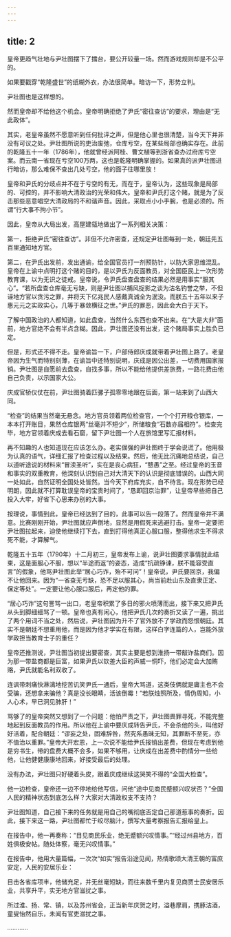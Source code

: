 ```yaml
---
---
---
```

title: 2
---



皇帝更趋气壮地与尹壮图摆下了擂台，要公开较量一场。然而游戏规则却是不公平的。

如果要戳穿“乾隆盛世”的纸糊外衣，办法很简单。暗访一下，形势立判。

尹壮图也是这样想的。

然而皇帝却不给他这个机会。皇帝明确拒绝了尹氏“密往查访”的要求，理由是“无此政体”。

其实，老皇帝虽然不愿意听到任何批评之声，但是他心里也很清楚，当今天下并非没有可议之处。尹壮图所说的吏治废弛，仓库亏空，在某些局部也确实存在。此前的乾隆五十一年（1786年），他就曾经派阿桂、曹文植等到浙省查办过府库亏空案。而云南一省现在亏空100万两，这也是乾隆明确掌握的。如果真的派尹壮图进行暗访，那么难保不查出几处亏空，他的面子往哪里放！

皇帝和尹氏的分歧点并不在于亏空的有无，而在于，皇帝认为，这些现象是局部的、可控的，并不影响大清政治的光荣和伟大。皇帝和尹氏打这个赌，就是为了反击那些恶意唱空大清政局的不和谐声音。因此，采取点小小手腕，也是必须的。所谓“行大事不拘小节”。

因此，皇帝从大局出发，高屋建瓴地做出了一系列相关决策：

第一，拒绝尹氏“密往查访”。非但不允许密查，还规定尹壮图每到一处，朝廷先五百里通知地方官。

第二，在尹氏出发前，发出通谕，给全国官员打一剂预防针，以防大家思维混乱。皇帝在上谕中点明打这个赌的目的，是以尹氏为反面教员，对全国臣民上一次形势教育课，以为无识之徒戒。皇帝说，令尹氏盘查盘查的结果必然是用事实“服其心”。“若所盘查仓库毫无亏缺，则是尹壮图以捕风捉影之谈为沽名钓誉之举，不但诬地方官以贪污之罪，并将天下亿兆民人感戴真诚全为泯没。而朕五十五年以来子惠元元之实政实心，几等于暴敛横征之世。”尹氏的罪恶，因此会大白于天下。

了解中国政治的人都知道，如此盘查，当然什么东西也查不出来。在“大是大非”面前，地方官绝不会有半点含糊。因此，尹壮图还没有出发，这个赌局事实上胜负已定。

但是，形式还不得不走。皇帝谕旨一下，户部侍郎庆成就带着尹壮图上路了。老皇帝因为生气而特别刻薄，在谕旨中还特别说明，庆成是因公出差，一切费用国家报销。尹壮图是自愿前去盘查，自找多事，所以不能给他提供差旅费，一路花费由他自己负责，以示国家大公。

庆成官轿仪仗在前，尹壮图骑着匹骡子孤零零地跟在后面，第一站来到了山西大同。

“检查”的结果当然毫无悬念。地方官员领着两位检查官，一个个打开粮仓银库，一本本打开账目，果然仓库银两“丝毫并不短少”，所储粮食“石数亦届相符”。检查完毕，地方官领着庆成去看石窟，留下尹壮图一个人在旅馆里写汇报材料。

再不知趣的人也知道现在应该怎么办。老实倔强的尹壮图终于学会说谎了。他用极为认真的语气，详细汇报了检查过程以及结果。然后，他无比沉痛地总结说，自己以道听途说的材料来“冒渎圣听”，实在是丧心病狂，“戆愚”之至。经过皇帝的玉音和事实的双重教育，他深刻认识到自己对大清天下的认识是彻底错误的。山西大同一处如此，自然证明全国处处皆然。当今天下府库充实，自不待言。现在形势已经明朗，因此就不打算耽误皇帝的宝贵时间了，“恳即回京治罪”，让皇帝早些把自己投入大牢，好省下心思来办别的大事。

按理说，事情到此，皇帝已经达到了目的，此事可以告一段落了。然而皇帝并不满意。比赛刚刚开始，尹壮图就应声倒地，显然是用假死来逃避打击。皇帝一定要把尹壮图拉起来，迫使他继续打下去，直到打得他真正心服口服，整得他求生不得求死不能，才算解气。

乾隆五十五年（1790年）十二月初三，皇帝发布上谕，说尹壮图要求事情就此结束，这是面服心不服，想以“半途而返”的姿态，造成“抗疏铮谏，朕不能容受直言”的假象，他骂尹壮图此举“居心巧诈，殆不可问”！皇帝说，尹氏要回京，我偏不让他回来。因为“一省查无亏缺，恐不足以服其心，尚当前赴山东及直隶正定、保定等处”。一定要让他心服口服后，再定他的罪。

“居心巧诈”这句詈骂一出口，老皇帝积累了多日的邪火喷薄而出，接下来又把尹氏从头到脚细细骂了一顿。皇帝也真有闲心，他把尹氏几次的奏折又读了一遍，挑出了两个用词不当之处，然后说，尹壮图因为升不了官外放不了学政而怨恨朝廷。其实不是朝廷不想重用他，而是因为他才学实在有限，这样白字连篇的人，岂能外放学政担当教育士子的重任？

皇帝还推测说，尹壮图当初提出要密查，其实主要是想到淮扬一带敲诈盐商们。因为那一带盐商都是巨富，如果尹氏以钦差大臣的声威一恫吓，他们必定会大加贿赂，尹氏就能名利双收了。

连讽带刺痛快淋漓地挖苦讥笑尹氏一通后，皇帝大骂道，这类伎俩就是庸主也不会受骗，还想拿来骗他？真是没长眼睛，活该倒霉！“若朕烛照所及，情伪周知，小人心术，早已洞见肺肝！”

骂够了的皇帝突然又想到了一个问题：他怕严责之下，尹壮图畏罪寻死，不能完整地起到反面教员的作用。所以他在上谕中要庆成转告尹氏，不会杀他的头，叫他好好活着，配合朝廷：“谬妄之处，固难辞咎，然究系愚昧无知，其罪断不至死，亦不值治以重罪。”皇帝大开宏恩，上一次说不能给尹氏报销出差费，但现在考虑到他是穷书生，带的盘费大概不会多，如果不够用，让庆成在出差费中酌情分一些给他，让他健健康康地回来，好接受最后的处理。

没有办法，尹壮图只好硬着头皮，跟着庆成继续这哭笑不得的“全国大检查”。

他一边检查，皇帝还一边不停地给他写信，问他“途中见商民蹙额兴叹状否？”全国人民的精神状态到底怎么样？大家对大清政权支不支持？

尹壮图知道，自己接下来的任务就是用自己的嘴彻底否定自己那道惹事的奏折。因此，接下来这一路，尹壮图都忙于绞尽脑汁，撰写大量考察报告汇报给皇上。

在报告中，他一再奏称：“目见商民乐业，绝无蹙额兴叹情事。”“经过州县地方，百姓俱极安帖。随处体察，毫无兴叹情事。”

在报告中，他用大量篇幅，一次次“如实”报告沿途见闻，热情歌颂大清王朝的富庶安定，人民的安居乐业：





目击各省库项丰，他储充足，并无丝毫短缺，而往来数千里内复见商贾士民安居乐业，共享升平，实无地方官滋扰之事。

所过淮、扬、常、镇，以及苏州省会，正当新年庆贺之时，溢巷摩肩，携豚沽酒，童叟怡然自乐，未闻有官吏滋扰之事。

…………